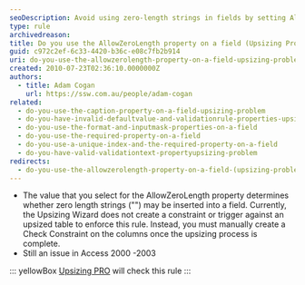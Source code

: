 ```yaml
---
seoDescription: Avoid using zero-length strings in fields by setting AllowZeroLength property correctly to ensure data integrity during upsizing.
type: rule
archivedreason:
title: Do you use the AllowZeroLength property on a field (Upsizing Problem)?
guid: c972c2ef-6c33-4420-b36c-e08c7fb2b914
uri: do-you-use-the-allowzerolength-property-on-a-field-upsizing-problem
created: 2010-07-23T02:36:10.0000000Z
authors:
  - title: Adam Cogan
    url: https://ssw.com.au/people/adam-cogan
related:
  - do-you-use-the-caption-property-on-a-field-upsizing-problem
  - do-you-have-invalid-defaultvalue-and-validationrule-properties-upsizing-problem
  - do-you-use-the-format-and-inputmask-properties-on-a-field
  - do-you-use-the-required-property-on-a-field
  - do-you-use-a-unique-index-and-the-required-property-on-a-field
  - do-you-have-valid-validationtext-propertyupsizing-problem
redirects:
  - do-you-use-the-allowzerolength-property-on-a-field-(upsizing-problem)
---
```


- The value that you select for the AllowZeroLength property determines whether zero length strings ("") may be inserted into a field. Currently, the Upsizing Wizard does not create a constraint or trigger against an upsized table to enforce this rule. Instead, you must manually create a Check Constraint on the columns once the upsizing process is complete.
- Still an issue in Access 2000 -2003

::: yellowBox
[Upsizing PRO](http://www.ssw.com.au/ssw/UpsizingPRO) will check this rule
:::
